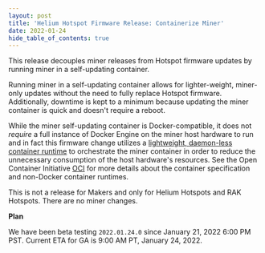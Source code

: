 ```yaml
---
layout: post
title: 'Helium Hotspot Firmware Release: Containerize Miner'
date: 2022-01-24
hide_table_of_contents: true
---
```


This release decouples miner releases from Hotspot firmware updates by running miner in a
self-updating container.

<!--truncate-->

Running miner in a self-updating container allows for lighter-weight, miner-only updates without the
need to fully replace Hotspot firmware. Additionally, downtime is kept to a minimum because updating
the miner container is quick and doesn't require a reboot.

While the miner self-updating container is Docker-compatible, it does not _require_ a full instance
of Docker Engine on the miner host hardware to run and in fact this firmware change utilizes a
[lightweight, daemon-less container runtime](https://podman.io/) to orchestrate the miner container
in order to reduce the unnecessary consumption of the host hardware's resources. See the Open
Container Initiative [OCI](https://opencontainers.org/about/overview/) for more details about the
container specification and non-Docker container runtimes.

This is not a release for Makers and only for Helium Hotspots and RAK Hotspots. There are no miner
changes.

**Plan**

We have been beta testing `2022.01.24.0` since January 21, 2022 6:00 PM PST. Current ETA for GA is
9:00 AM PT, January 24, 2022.
